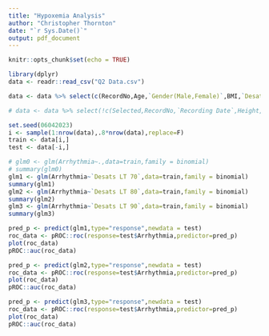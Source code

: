 ```yaml
---
title: "Hypoxemia Analysis"
author: "Christopher Thornton"
date: "`r Sys.Date()`"
output: pdf_document
---
```


```r
knitr::opts_chunk$set(echo = TRUE)
```

```r
library(dplyr)
data <- readr::read_csv("Q2 Data.csv")
```

```r
data <- data %>% select(c(RecordNo,Age,`Gender(Male,Female)`,BMI,`Desats LT 90`,`Desats LT 80`,`Desats LT 70`,Arrhythmia)) %>% na.omit() # Just important stuff
```

```r
# data <- data %>% select(!c(Selected,RecordNo,`Recording Date`,Height,HeightUnit,Weight,WeightUnit,`Record Type`,`SleepStudy:EKG Analysis`,`Sleep:Generic11:`,`Sleep:Generic20:`,Scorer)) %>% na.omit() # Everything useable
```

```r
set.seed(06042023)
i <- sample(1:nrow(data),.8*nrow(data),replace=F)
train <- data[i,]
test <- data[-i,]
```

```r
# glm0 <- glm(Arrhythmia~.,data=train,family = binomial)
# summary(glm0)
glm1 <- glm(Arrhythmia~`Desats LT 70`,data=train,family = binomial)
summary(glm1)
glm2 <- glm(Arrhythmia~`Desats LT 80`,data=train,family = binomial)
summary(glm2)
glm3 <- glm(Arrhythmia~`Desats LT 90`,data=train,family = binomial)
summary(glm3)
```

```r
pred_p <- predict(glm1,type="response",newdata = test)
roc_data <- pROC::roc(response=test$Arrhythmia,predictor=pred_p)
plot(roc_data)
pROC::auc(roc_data)

pred_p <- predict(glm2,type="response",newdata = test)
roc_data <- pROC::roc(response=test$Arrhythmia,predictor=pred_p)
plot(roc_data)
pROC::auc(roc_data)

pred_p <- predict(glm3,type="response",newdata = test)
roc_data <- pROC::roc(response=test$Arrhythmia,predictor=pred_p)
plot(roc_data)
pROC::auc(roc_data)
```

